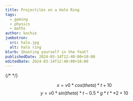 ```yaml
---
title: Projectiles on a Halo Ring
tags:
  - gaming
  - physics
  - maths
author: kochie
jumbotron:
  src: halo.jpg
  alt: halo ring
blurb: Shooting yourself in the foot?
publishedDate: 2024-03-14T12:40:00+10:00
editedDate: 2024-03-14T12:40:00+10:00
---
```


<link
  rel="stylesheet"
  href="https://cdn.jsdelivr.net/npm/katex@0.13.11/dist/katex.min.css"
  integrity="sha384-Um5gpz1odJg5Z4HAmzPtgZKdTBHZdw8S29IecapCSB31ligYPhHQZMIlWLYQGVoc"
  crossOrigin="anonymous"
/>

{/* <HaloProjectile /> */}
<FlatProjectile />

$$
x = v0 * cos(theta) * t + 10
$$
$$
y = v0 * sin(theta) * t - 0.5 * g * t ** 2 + 10
$$

<SpinningRing />

